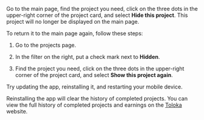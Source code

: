 <Cut title="How do I hide a project?">

Go to the main page, find the project you need, click on the three dots in the upper-right corner of the project card, and select **Hide this project**. This project will no longer be displayed on the main page.

To return it to the main page again, follow these steps:

1. Go to the projects page.

1. In the filter on the right, put a check mark next to **Hidden**.

1. Find the project you need, click on the three dots in the upper-right corner of the project card, and select **Show this project again**.

</Cut>

<Cut title="Projects are not loaded in the app">

Try updating the app, reinstalling it, and restarting your mobile device.

<Note mode="warning" title="Warning">

Reinstalling the app will clear the history of completed projects. You can view the full history of completed projects and earnings on the [Toloka](https://toloka.ai/tolokers/en/) website.

</Note>

</Cut>
